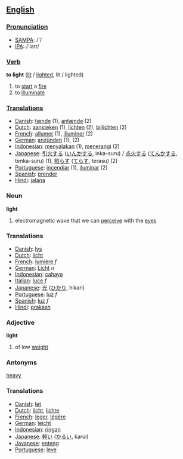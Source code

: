 == [[English]] ==

=== [[Pronunciation]] ===
*[[w:SAMPA|SAMPA]]: /'/
*[[w:IPA|IPA]]: /'laɪt/

=== [[Verb]] ===

'''to light''' ([[lit]] / [[lighted]], lit / lighted)

# to [[start]] a [[fire]]
# to [[illuminate]]

=== [[Translations]] ===
*[[Danish]]: [[tænde]] (1), [[antænde]] (2)
*[[Dutch]]: [[aansteken]] (1), [[lichten]] (2), [[bijlichten]] (2)
*[[French]]: [[allumer]] (1), [[illuminer]] (2)
*[[German]]: [[anzünden]] (1), [[]] (2)
*[[Indonesian]]: [[nyala|menyalakan]] (1), [[terang|menerangi]] (2)
*[[Japanese]]: [[引火]]する ([[いんか]]する, inka-suru) / [[点火]]する ([[てんか]]する, tenka-suru) (1), [[照らす]] ([[てらす]], terasu) (2)
*[[Portuguese]]: [[incendiar]] (1), [[iluminar]] (2)
*[[Spanish]]: [[prender]]
*[[Hindi]]: [[jalana]]

=== Noun ===

'''light'''

# electromagnetic wave that we can [[perceive]] with the [[eye]]s

=== Translations ===
*[[Danish]]: [[lys]]
*[[Dutch]]: [[licht]]
*[[French]]: [[lumière]] ''f''
*[[German]]: [[Licht]] ''n''
*[[Indonesian]]: [[cahaya]]
*[[Italian]]: [[luce]] ''f''
*[[Japanese]]: [[光]] ([[ひかり]], hikari)
*[[Portuguese]]: [[luz]] ''f''
*[[Spanish]]: [[luz]] ''f''
*[[Hindi]]: [[prakash]]

=== Adjective ===

'''light'''

# of low [[weight]]

=== Antonyms ===

[[heavy]]

=== Translations ===
*[[Danish]]: [[let]]
*[[Dutch]]: [[licht]], [[lichte]]
*[[French]]: [[leger]], [[légère]]
*[[German]]: [[leicht]]
*[[Indonesian]]: [[ringan]]
*[[Japanese]]: [[軽い]] ([[かるい]], karui)
*[[Javanese]]: [[enteng]]
*[[Portuguese]]: [[leve]]